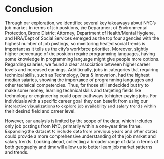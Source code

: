 # Conclusion
Through our exploration, we identified several key takeaways about NYC's job market. In terms of job positions, the Department of Environmental Protection, Bronx District Attorney, Department of Health/Mental Hygiene, and HRA/Dept of Social Services emerged as the top four agencies with the highest number of job postings, so monitoring heated social trends is important as it tells us the city's workforce priorities. Moreover, slightly higher percentage of the position require programming languages, having some knowledge in programming language might give people more options. Regarding salaries, we found a clear association between higher career levels and increased earnings. Additionally, jobs in categories that requiring technical skills, such as Technology, Data & Innovation, had the highest median salaries, showing the importance of programming languages and other technical competencies. Thus, for those still undecided but try to make some money, learning technical skills and targeting fields like technology or engineering could open pathways to higher-paying jobs. For individuals with a specific career goal, they can benefit from using our interactive visualizations to explore job availability and salary trends within their desired field and career level.

However, our analysis is limited by the scope of the data, which includes only job postings from NYC, primarily within a one-year time frame. Expanding the dataset to include data from previous years and other states could provide a more comprehensive understanding of the job market and salary trends. Looking ahead, collecting a broader range of data in terms of both geography and time will allow us to better learn job market patterns and trends.